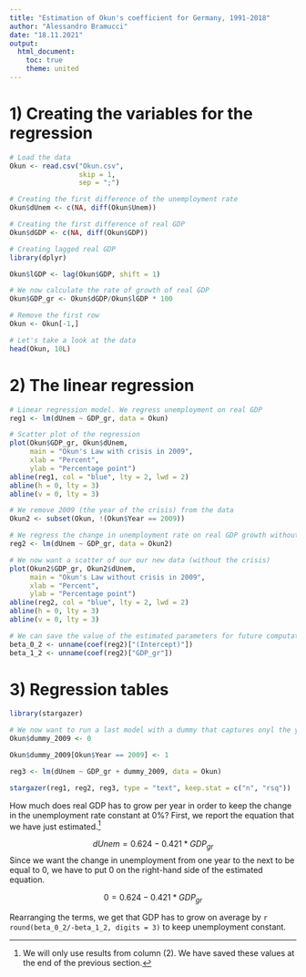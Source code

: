 ```yaml
---
title: "Estimation of Okun's coefficient for Germany, 1991-2018"
author: "Alessandro Bramucci"
date: "18.11.2021"
output:
  html_document:
    toc: true
    theme: united
---
```


# 1) Creating the variables for the regression

```r
# Load the data 
Okun <- read.csv("Okun.csv", 
                 skip = 1, 
                 sep = ";")

# Creating the first difference of the unemployment rate
Okun$dUnem <- c(NA, diff(Okun$Unem))

# Creating the first difference of real GDP
Okun$dGDP <- c(NA, diff(Okun$GDP))

# Creating lagged real GDP
library(dplyr)

Okun$lGDP <- lag(Okun$GDP, shift = 1)

# We now calculate the rate of growth of real GDP
Okun$GDP_gr <- Okun$dGDP/Okun$lGDP * 100

# Remove the first row
Okun <- Okun[-1,]

# Let's take a look at the data
head(Okun, 10L)

```

# 2) The linear regression

```r
# Linear regression model. We regress unemployment on real GDP
reg1 <- lm(dUnem ~ GDP_gr, data = Okun)

# Scatter plot of the regression
plot(Okun$GDP_gr, Okun$dUnem,
     main = "Okun's Law with crisis in 2009",
     xlab = "Percent",
     ylab = "Percentage point")
abline(reg1, col = "blue", lty = 2, lwd = 2)
abline(h = 0, lty = 3)
abline(v = 0, lty = 3)

# We remove 2009 (the year of the crisis) from the data
Okun2 <- subset(Okun, !(Okun$Year == 2009))

# We regress the change in unemployment rate on real GDP growth without the year of the crisis
reg2 <- lm(dUnem ~ GDP_gr, data = Okun2)

# We now want a scatter of our our new data (without the crisis)
plot(Okun2$GDP_gr, Okun2$dUnem,
     main = "Okun's Law without crisis in 2009",
     xlab = "Percent",
     ylab = "Percentage point")
abline(reg2, col = "blue", lty = 2, lwd = 2)
abline(h = 0, lty = 3)
abline(v = 0, lty = 3)

# We can save the value of the estimated parameters for future computations
beta_0_2 <- unname(coef(reg2)["(Intercept)"])
beta_1_2 <- unname(coef(reg2)["GDP_gr"])
```

# 3) Regression tables

```r
library(stargazer)

# We now want to run a last model with a dummy that captures onyl the year of the crisis 2009
Okun$dummy_2009 <- 0

Okun$dummy_2009[Okun$Year == 2009] <- 1

reg3 <- lm(dUnem ~ GDP_gr + dummy_2009, data = Okun)
```

```r
stargazer(reg1, reg2, reg3, type = "text", keep.stat = c("n", "rsq"))
```

How much does real GDP has to grow per year in order to keep the change in the unemployment rate constant at 0%? First, we report the equation that we have just estimated.^[We will only use results from column (2). We have saved these values at the end of the previous section.]

$$dUnem = 0.624 - 0.421*GDP_{gr}$$
Since we want the change in unemployment from one year to the next to be equal to 0, we have to put 0 on the right-hand side of the estimated equation.

$$0 = 0.624 - 0.421*GDP_{gr}$$

Rearranging the terms, we get that GDP has to grow on average by `r round(beta_0_2/-beta_1_2, digits = 3)` to keep unemployment constant.

